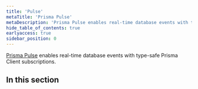 ```yaml
---
title: 'Pulse'
metaTitle: 'Prisma Pulse'
metaDescription: 'Prisma Pulse enables real-time database events with type-safe Prisma Client subscriptions.'
hide_table_of_contents: true
earlyaccess: true
sidebar_position: 0
---
```


<TopBlock title={frontMatter.title}>

[Prisma Pulse](https://www.prisma.io/data-platform/pulse) enables real-time database events with type-safe Prisma Client subscriptions.

</TopBlock>

## In this section

<Subsections depth="3" />